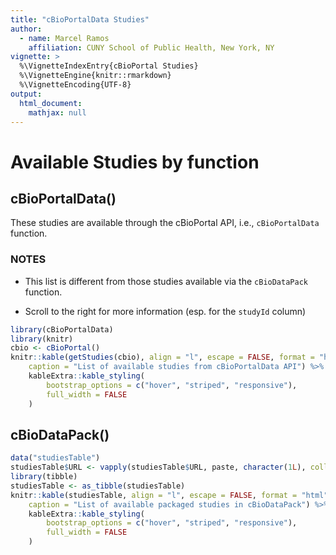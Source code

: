 ```yaml
---
title: "cBioPortalData Studies"
author:
  - name: Marcel Ramos
    affiliation: CUNY School of Public Health, New York, NY
vignette: >
  %\VignetteIndexEntry{cBioPortal Studies}
  %\VignetteEngine{knitr::rmarkdown}
  %\VignetteEncoding{UTF-8}
output:
  html_document:
    mathjax: null
---
```


# Available Studies by function

## cBioPortalData()

These studies are available through the cBioPortal API, i.e., `cBioPortalData`
function.

### NOTES

*  This list is different from those studies available via the `cBioDataPack`
function.

* Scroll to the right for more information (esp. for the `studyId` column)

```r
library(cBioPortalData)
library(knitr)
cbio <- cBioPortal()
knitr::kable(getStudies(cbio), align = "l", escape = FALSE, format = "html",
    caption = "List of available studies from cBioPortalData API") %>%
    kableExtra::kable_styling(
        bootstrap_options = c("hover", "striped", "responsive"),
        full_width = FALSE
    )
```

## cBioDataPack()

```r
data("studiesTable")
studiesTable$URL <- vapply(studiesTable$URL, paste, character(1L), collapse = ", ")
library(tibble)
studiesTable <- as_tibble(studiesTable)
knitr::kable(studiesTable, align = "l", escape = FALSE, format = "html",
    caption = "List of available packaged studies in cBioDataPack") %>%
    kableExtra::kable_styling(
        bootstrap_options = c("hover", "striped", "responsive"),
        full_width = FALSE
    )
```

